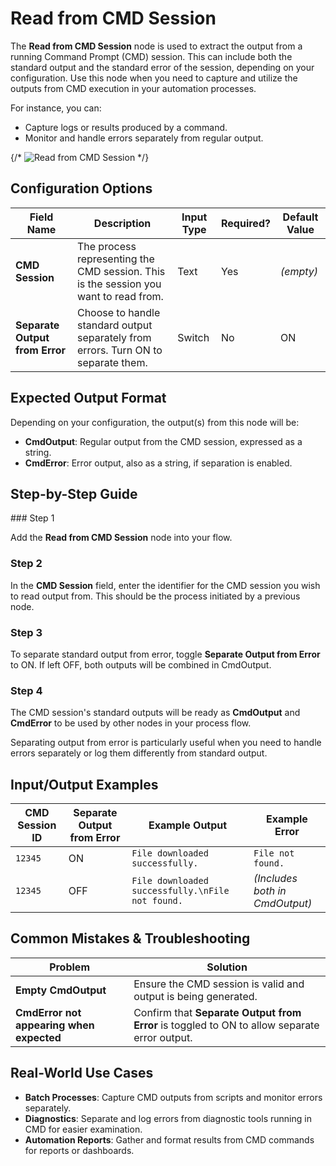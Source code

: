 
# Read from CMD Session

The **Read from CMD Session** node is used to extract the output from a running Command Prompt (CMD) session. This can include both the standard output and the standard error of the session, depending on your configuration. Use this node when you need to capture and utilize the outputs from CMD execution in your automation processes.

For instance, you can:

- Capture logs or results produced by a command.
- Monitor and handle errors separately from regular output.

{/* ![Read from CMD Session](./read-from-cmd-session.png) */}

## Configuration Options

| Field Name                     | Description                                                                          | Input Type | Required? | Default Value |
| ------------------------------ | ------------------------------------------------------------------------------------ | ---------- | --------- | ------------- |
| **CMD Session**                | The process representing the CMD session. This is the session you want to read from. | Text       | Yes       | _(empty)_     |
| **Separate Output from Error** | Choose to handle standard output separately from errors. Turn ON to separate them.   | Switch     | No        | ON            |

## Expected Output Format

Depending on your configuration, the output(s) from this node will be:

- **CmdOutput**: Regular output from the CMD session, expressed as a string.
- **CmdError**: Error output, also as a string, if separation is enabled.

## Step-by-Step Guide

<Steps>
### Step 1

Add the **Read from CMD Session** node into your flow.

### Step 2

In the **CMD Session** field, enter the identifier for the CMD session you wish to read output from. This should be the process initiated by a previous node.

### Step 3

To separate standard output from error, toggle **Separate Output from Error** to ON. If left OFF, both outputs will be combined in CmdOutput.

### Step 4

The CMD session's standard outputs will be ready as **CmdOutput** and **CmdError** to be used by other nodes in your process flow.

</Steps>

<Callout type="info" title="Note">
  Separating output from error is particularly useful when you need to handle
  errors separately or log them differently from standard output.
</Callout>

## Input/Output Examples

| CMD Session ID | Separate Output from Error | Example Output                                   | Example Error                  |
| -------------- | -------------------------- | ------------------------------------------------ | ------------------------------ |
| `12345`        | ON                         | `File downloaded successfully.`                  | `File not found.`              |
| `12345`        | OFF                        | `File downloaded successfully.\nFile not found.` | _(Includes both in CmdOutput)_ |

## Common Mistakes & Troubleshooting

| Problem                                  | Solution                                                                                     |
| ---------------------------------------- | -------------------------------------------------------------------------------------------- |
| **Empty CmdOutput**                      | Ensure the CMD session is valid and output is being generated.                               |
| **CmdError not appearing when expected** | Confirm that **Separate Output from Error** is toggled to ON to allow separate error output. |

## Real-World Use Cases

- **Batch Processes**: Capture CMD outputs from scripts and monitor errors separately.
- **Diagnostics**: Separate and log errors from diagnostic tools running in CMD for easier examination.
- **Automation Reports**: Gather and format results from CMD commands for reports or dashboards.
